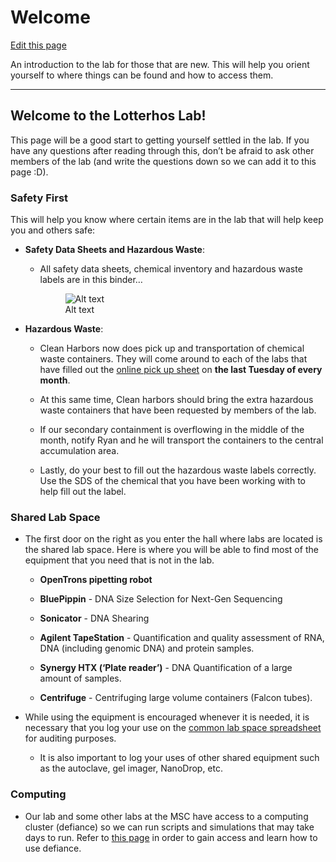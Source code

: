 # Welcome

[Edit this page](https://github.com/DrK-Lo/lotterhoslabprotocols/edit/main/general_welcome.qmd)

An introduction to the lab for those that are new. This will help you orient yourself to where things can be found and how to access them.

------------------------------------------------------------------------

## **Welcome to the Lotterhos Lab!** {.unnumbered}

This page will be a good start to getting yourself settled in the lab. If you have any questions after reading through this, don't be afraid to ask other members of the lab (and write the questions down so we can add it to this page :D).

### **Safety First** {.unnumbered}

This will help you know where certain items are in the lab that will help keep you and others safe:

-   **Safety Data Sheets and Hazardous Waste**:

    -   All safety data sheets, chemical inventory and hazardous waste labels are in this binder...

        ![Alt text](img/labSafetyBinder.jpg){alt="Alt text"}

-   **Hazardous Waste**:

    -   Clean Harbors now does pick up and transportation of chemical waste containers. They will come around to each of the labs that have filled out the [online pick up sheet](https://ehsa.nunet.neu.edu/neu_wp) on **the last Tuesday of every month**.

    -   At this same time, Clean harbors should bring the extra hazardous waste containers that have been requested by members of the lab.

    -   If our secondary containment is overflowing in the middle of the month, notify Ryan and he will transport the containers to the central accumulation area.

    -   Lastly, do your best to fill out the hazardous waste labels correctly. Use the SDS of the chemical that you have been working with to help fill out the label.

### **Shared Lab Space** {.unnumbered}

-   The first door on the right as you enter the hall where labs are located is the shared lab space. Here is where you will be able to find most of the equipment that you need that is not in the lab.

    -   **OpenTrons pipetting robot**

    -   **BluePippin** - DNA Size Selection for Next-Gen Sequencing

    -   **Sonicator** - DNA Shearing

    -   **Agilent TapeStation** - Quantification and quality assessment of RNA, DNA (including genomic DNA) and protein samples.

    -   **Synergy HTX ('Plate reader')** - DNA Quantification of a large amount of samples.

    -   **Centrifuge** - Centrifuging large volume containers (Falcon tubes).

-   While using the equipment is encouraged whenever it is needed, it is necessary that you log your use on the [common lab space spreadsheet](https://docs.google.com/spreadsheets/d/1M0RQYTqQwLS7puzn443S4CVAufBNgKyocfamQ179edU/edit#gid=0) for auditing purposes.

    -   It is also important to log your uses of other shared equipment such as the autoclave, gel imager, NanoDrop, etc.

### **Computing** {.unnumbered}

-   Our lab and some other labs at the MSC have access to a computing cluster (defiance) so we can run scripts and simulations that may take days to run. Refer to [this page](https://drk-lo.github.io/lotterhoslabprotocols/code_defiance.html) in order to gain access and learn how to use defiance.
